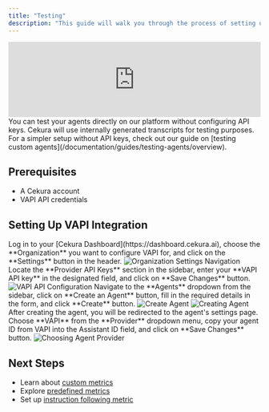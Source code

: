 ---
title: "Testing"
description: "This guide will walk you through the process of setting up and testing voice agents using VAPI integration in Cekura. When creating a new agent, you can select VAPI as your provider after configuring the VAPI API key in your organization settings."
---

<iframe
  width="100%"
  style={{ aspectRatio: "16 / 9" }}
  src="https://www.tella.tv/video/testing-agents-built-on-vapi-apwk/embed"
  frameborder="0"
  allow="accelerometer; autoplay; clipboard-write; encrypted-media; gyroscope; picture-in-picture"
  allowfullscreen
></iframe>

<Note>
  You can test your agents directly on our platform without configuring API keys. Cekura will use internally generated transcripts for testing purposes. For a simpler setup without API keys, check out our guide on [testing custom agents](/documentation/guides/testing-agents/overview).
</Note>

## Prerequisites

- A Cekura account  
- VAPI API credentials  

## Setting Up VAPI Integration

<Steps>
<Step title="Access Organization Settings">
Log in to your [Cekura Dashboard](https://dashboard.cekura.ai), choose the **Organization** you want to configure VAPI for, and click on the **Settings** button in the header.

<img src="/images/org-button-click.png" alt="Organization Settings Navigation" />
</Step>

<Step title="Configure VAPI Authentication">
Locate the **Provider API Keys** section in the sidebar, enter your **VAPI API key** in the designated field, and click on **Save Changes** button.

<img src="/images/vapi/vapi-api-setup.png" alt="VAPI API Configuration" />
</Step>

<Step title="Create a New Agent">
Navigate to the **Agents** dropdown from the sidebar, click on **Create an Agent** button, fill in the required details in the form, and click **Create** button.

<img src="/images/create-agent.png" alt="Create Agent" />
<img src="/images/create-agent-modal.png" alt="Creating Agent" />
</Step>

<Step title="Select VAPI as Your Provider">
After creating the agent, you will be redirected to the agent's settings page. Choose **VAPI** from the **Provider** dropdown menu, copy your agent ID from VAPI into the Assistant ID field, and click on **Save Changes** button.

<img src="/images/choosing-agent-provider.png" alt="Choosing Agent Provider" />
</Step>
</Steps>

## Next Steps

- Learn about [custom metrics](/documentation/key-concepts/metrics/custom-metrics)
- Explore [predefined metrics](/documentation/key-concepts/metrics/pre-defined-metrics)
- Set up [instruction following metric](/documentation/key-concepts/metrics/instruction-following-metric)
